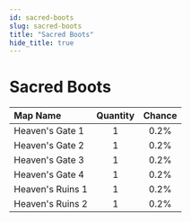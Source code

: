 ```yaml
---
id: sacred-boots
slug: sacred-boots
title: "Sacred Boots"
hide_title: true
---
```



# <ItemIcon iconId="415" height="32"/> Sacred Boots
|Map Name|Quantity|Chance|
|:--|:-:|:-:|
|Heaven's Gate 1|1|0.2%|
|Heaven's Gate 2|1|0.2%|
|Heaven's Gate 3|1|0.2%|
|Heaven's Gate 4|1|0.2%|
|Heaven's Ruins 1|1|0.2%|
|Heaven's Ruins 2|1|0.2%|

